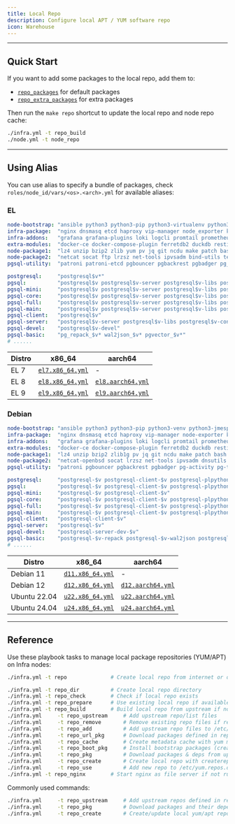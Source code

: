```yaml
---
title: Local Repo
description: Configure local APT / YUM software repo
icon: Warehouse
---
```



--------

## Quick Start

If you want to add some packages to the local repo, add them to:

- [`repo_packages`](/docs/infra/param#repo_packages) for default packages
- [`repo_extra_packages`](/docs/infra/param#repo_extra_packages) for extra packages

Then run the `make repo` shortcut to update the local repo and node repo cache:

```bash title="make repo"
./infra.yml -t repo_build
./node.yml -t node_repo
```



--------

## Using Alias

You can use alias to specify a bundle of packages, check `roles/node_id/vars/<os>.<arch>.yml` for available aliases:

### EL

```yaml
node-bootstrap: "ansible python3 python3-pip python3-virtualenv python3-requests python3-jmespath python3-cryptography dnf-utils modulemd-tools createrepo_c sshpass"
infra-package:  "nginx dnsmasq etcd haproxy vip-manager node_exporter keepalived_exporter pg_exporter pgbackrest_exporter redis_exporter redis minio mcli pig"
infra-addons:   "grafana grafana-plugins loki logcli promtail prometheus alertmanager pushgateway blackbox_exporter nginx_exporter pev2 certbot python3-certbot-nginx"
extra-modules:  "docker-ce docker-compose-plugin ferretdb2 duckdb restic juicefs vray grafana-infinity-ds"
node-package1:  "lz4 unzip bzip2 zlib yum pv jq git ncdu make patch bash lsof wget uuid tuned nvme-cli numactl grubby sysstat iotop htop rsync tcpdump perf flamegraph chkconfig"
node-package2:  "netcat socat ftp lrzsz net-tools ipvsadm bind-utils telnet audit ca-certificates readline vim-minimal keepalived chrony openssl openssh-server openssh-clients"
pgsql-utility:  "patroni patroni-etcd pgbouncer pgbackrest pgbadger pg_activity pg_timetable pgFormatter pg_filedump pgxnclient timescaledb-tools timescaledb-event-streamer pgcopydb pgloader"

postgresql:     "postgresql$v*"
pgsql:          "postgresql$v postgresql$v-server postgresql$v-libs postgresql$v-contrib postgresql$v-plperl postgresql$v-plpython3 postgresql$v-pltcl postgresql$v-llvmjit"
pgsql-mini:     "postgresql$v postgresql$v-server postgresql$v-libs postgresql$v-contrib"
pgsql-core:     "postgresql$v postgresql$v-server postgresql$v-libs postgresql$v-contrib postgresql$v-plperl postgresql$v-plpython3 postgresql$v-pltcl postgresql$v-llvmjit"
pgsql-full:     "postgresql$v postgresql$v-server postgresql$v-libs postgresql$v-contrib postgresql$v-plperl postgresql$v-plpython3 postgresql$v-pltcl postgresql$v-llvmjit postgresql$v-test postgresql$v-devel"
pgsql-main:     "postgresql$v postgresql$v-server postgresql$v-libs postgresql$v-contrib postgresql$v-plperl postgresql$v-plpython3 postgresql$v-pltcl postgresql$v-llvmjit pg_repack_$v* wal2json_$v* pgvector_$v*"
pgsql-client:   "postgresql$v"
pgsql-server:   "postgresql$v-server postgresql$v-libs postgresql$v-contrib"
pgsql-devel:    "postgresql$v-devel"
pgsql-basic:    "pg_repack_$v* wal2json_$v* pgvector_$v*"
# ......
```

| Distro | x86_64 | aarch64 |
|--------|---------|----------|
| EL 7 | [`el7.x86_64.yml`](https://github.com/pgsty/pigsty/blob/main/roles/node_id/vars/el7.x86_64.yml) | - |
| EL 8 | [`el8.x86_64.yml`](https://github.com/pgsty/pigsty/blob/main/roles/node_id/vars/el8.x86_64.yml) | [`el8.aarch64.yml`](https://github.com/pgsty/pigsty/blob/main/roles/node_id/vars/el8.aarch64.yml) |
| EL 9 | [`el9.x86_64.yml`](https://github.com/pgsty/pigsty/blob/main/roles/node_id/vars/el9.x86_64.yml) | [`el9.aarch64.yml`](https://github.com/pgsty/pigsty/blob/main/roles/node_id/vars/el9.aarch64.yml) |



### Debian

```yaml
node-bootstrap: "ansible python3 python3-pip python3-venv python3-jmespath dpkg-dev sshpass tnftp linux-perf"
infra-package:  "nginx dnsmasq etcd haproxy vip-manager node-exporter keepalived-exporter pg-exporter pgbackrest-exporter redis-exporter redis minio mcli pig"
infra-addons:   "grafana grafana-plugins loki logcli promtail prometheus alertmanager pushgateway blackbox-exporter nginx-exporter pev2 certbot python3-certbot-nginx"
extra-modules:  "docker-ce docker-compose-plugin ferretdb2 duckdb restic juicefs vray grafana-infinity-ds"
node-package1:  "lz4 unzip bzip2 zlib1g pv jq git ncdu make patch bash lsof wget uuid tuned nvme-cli numactl sysstat iotop htop rsync tcpdump acl chrony"
node-package2:  "netcat-openbsd socat lrzsz net-tools ipvsadm dnsutils telnet ca-certificates libreadline-dev vim-tiny keepalived openssl openssh-server openssh-client"
pgsql-utility:  "patroni pgbouncer pgbackrest pgbadger pg-activity pg-timetable pgformatter postgresql-filedump pgxnclient timescaledb-tools timescaledb-event-streamer pgcopydb pgloader"

postgresql:     "postgresql-$v postgresql-client-$v postgresql-plpython3-$v postgresql-plperl-$v postgresql-pltcl-$v postgresql-server-dev-$v"
pgsql:          "postgresql-$v postgresql-client-$v postgresql-plpython3-$v postgresql-plperl-$v postgresql-pltcl-$v"
pgsql-mini:     "postgresql-$v postgresql-client-$v"
pgsql-core:     "postgresql-$v postgresql-client-$v postgresql-plpython3-$v postgresql-plperl-$v postgresql-pltcl-$v"
pgsql-full:     "postgresql-$v postgresql-client-$v postgresql-plpython3-$v postgresql-plperl-$v postgresql-pltcl-$v postgresql-server-dev-$v"
pgsql-main:     "postgresql-$v postgresql-client-$v postgresql-plpython3-$v postgresql-plperl-$v postgresql-pltcl-$v postgresql-$v-repack postgresql-$v-wal2json postgresql-$v-pgvector"
pgsql-client:   "postgresql-client-$v"
pgsql-server:   "postgresql-$v"
pgsql-devel:    "postgresql-server-dev-$v"
pgsql-basic:    "postgresql-$v-repack postgresql-$v-wal2json postgresql-$v-pgvector"
# ......
```

| Distro       | x86_64                                                                                          | aarch64                                                                                           |
|--------------|-------------------------------------------------------------------------------------------------|---------------------------------------------------------------------------------------------------|
| Debian 11    | [`d11.x86_64.yml`](https://github.com/pgsty/pigsty/blob/main/roles/node_id/vars/d11.x86_64.yml) | -                                                                                                 |
| Debian 12    | [`d12.x86_64.yml`](https://github.com/pgsty/pigsty/blob/main/roles/node_id/vars/d12.x86_64.yml) | [`d12.aarch64.yml`](https://github.com/pgsty/pigsty/blob/main/roles/node_id/vars/d12.aarch64.yml) |
| Ubuntu 22.04 | [`u22.x86_64.yml`](https://github.com/pgsty/pigsty/blob/main/roles/node_id/vars/u22.x86_64.yml) | [`u22.aarch64.yml`](https://github.com/pgsty/pigsty/blob/main/roles/node_id/vars/u22.aarch64.yml) |
| Ubuntu 24.04 | [`u24.x86_64.yml`](https://github.com/pgsty/pigsty/blob/main/roles/node_id/vars/u24.x86_64.yml) | [`u24.aarch64.yml`](https://github.com/pgsty/pigsty/blob/main/roles/node_id/vars/u24.aarch64.yml) |



--------

## Reference

Use these playbook tasks to manage local package repositories (YUM/APT) on Infra nodes:

```bash
./infra.yml -t repo              # Create local repo from internet or offline packages

./infra.yml -t repo_dir          # Create local repo directory
./infra.yml -t repo_check        # Check if local repo exists
./infra.yml -t repo_prepare      # Use existing local repo if available
./infra.yml -t repo_build        # Build local repo from upstream if not exists
./infra.yml     -t repo_upstream     # Add upstream repo/list files
./infra.yml     -t repo_remove       # Remove existing repo files if repo_remove=true
./infra.yml     -t repo_add          # Add upstream repo files to /etc/yum.repos.d (or apt)
./infra.yml     -t repo_url_pkg      # Download packages defined in repo_url_packages
./infra.yml     -t repo_cache        # Create metadata cache with yum makecache / apt update
./infra.yml     -t repo_boot_pkg     # Install bootstrap packages (createrepo_c, yum-utils, etc)
./infra.yml     -t repo_pkg          # Download packages & deps from upstream
./infra.yml     -t repo_create       # Create local repo with createrepo_c / dpkg-dev
./infra.yml     -t repo_use          # Add new repo to /etc/yum.repos.d | apt sources
./infra.yml -t repo_nginx        # Start nginx as file server if not running
```

Commonly used commands:

```bash
./infra.yml     -t repo_upstream     # Add upstream repos defined in repo_upstream
./infra.yml     -t repo_pkg          # Download packages and their dependencies
./infra.yml     -t repo_create       # Create/update local yum/apt repo
```
